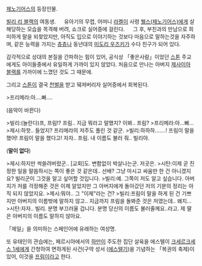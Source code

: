 [[제노기어스]]의 등장인물.

[[빌리 리 블랙]]의 여동생. 
　
유아기의 무렵, 어머니 [[라켈]]이 사령 [[웰스(제노기어스)]]에게 살해당하는 모습을 목격해 버려, 쇼크로 실어증에 걸린다. 
　
그 후, 부친과의 만남으로 희미하게 말을 되찾았지만, 아직도 입으로 이야기하는 것보다 마음으로 말하는것을 자주하며, 같은 능력을 가지는 [[츄츄]]나 동년대의 [[미도리 우즈키]]가 수다 친구가 되어 있다.
 
감각적으로 상대의 본질을 간파하는 힘이 있어, 공식상 「좋은사람」이었던 [[스톤]] 주교에게도 아이들중에서 유일하게 가까이 있지 않았다. 처음으로 만나는 아버지 [[제사이아 블랙]]를 가까이에 느꼈던 것도 그 때문에.

그리고 [[스톤]]이 결국 [[천벌]]을 받고 뒈져버리자 실어증에서 회복된다. 

>프리메라:아....빠....

(음악이 바뀐다)

>빌리:(놀란다)프, 프림!? 프림.. 지금 뭐라고 말했지? 이봐.. 프림?
>프리메라:아...빠...
>제시:하핫.. 들었지? 프리메라의 저주도 풀린 것 같군.
>빌리:하하하.......! 프림이 말을 했어! 프림이 말을 했다고! 자자.. 프림. 내 이름도 불러 줘.. 빌리야.

('''말이 없다''')

>제시:하지만 싹쓸려버렸군.. [교회]도. 변함없이 박살나는군. 저곳은.
>시탄:이제 곧 진정한 일을 말씀하시는 쪽이 좋은 것 같은데.. 선배? 그냥 마시고 싸움만 한 건 아니겠지요? 빌리군이 그것을 알고 싶어할 것입니다.
>빌리:예. 그쪽이 저도 알고 싶습니다. 아버지가 저를 걱정해준 것은 이제 알았지만 그 아버지에게 돌아갔던 저의 기분의 정리는 아직 되지 않았지요.
>제시:뭐야.. 그 "이제"라는 건?
>빌리:프림이 말을 하게 된 건 기쁘지만 아버지의 이름밖에 말하지 않고.. 지금까지 프림을 돌봐준 것은 저였는데.. 왜지...
>시탄:자자.. 빌리. 분명 부끄러울 겁니다. 분명 당신의 이름도 불러줄께요..라고. 제 딸은 아버지의 이름도 말하지 않아요.



「제일」을 의미하는 스페인어에 유래하는 여성명. 

또 유태인의 관습에는, 페르시아에서의 [[하만]]이 주도한 집단 살육을 에스텔이 [[크세르크세스 1세]]에게 간청하여 면하게된 사건(구약 성서 ([[에스텔]]기)을 기념하는 「복권의 축제)이 있어, 이것을 [[프림]]이라고 한다. 
